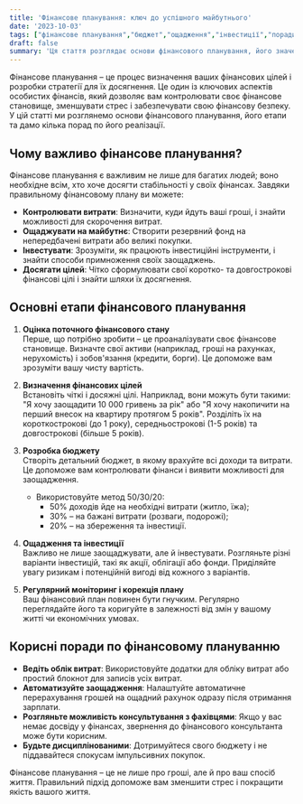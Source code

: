 ```yaml
---
title: 'Фінансове планування: ключ до успішного майбутнього'
date: '2023-10-03'
tags: ["фінансове планування","бюджет","ощадження","інвестиції","поради"]
draft: false
summary: 'Ця стаття розглядає основи фінансового планування, його значення для досягнення фінансової стабільності та успіху, а також надає поради щодо створення ефективного фінансового плану.'
---
```


Фінансове планування – це процес визначення ваших фінансових цілей і розробки стратегії для їх досягнення. Це один із ключових аспектів особистих фінансів, який дозволяє вам контролювати своє фінансове становище, зменшувати стрес і забезпечувати свою фінансову безпеку. У цій статті ми розглянемо основи фінансового планування, його етапи та дамо кілька порад по його реалізації.

## Чому важливо фінансове планування?

Фінансове планування є важливим не лише для багатих людей; воно необхідне всім, хто хоче досягти стабільності у своїх фінансах. Завдяки правильному фінансовому плану ви можете:

- **Контролювати витрати**: Визначити, куди йдуть ваші гроші, і знайти можливості для скорочення витрат.
- **Ощаджувати на майбутнє**: Створити резервний фонд на непередбачені витрати або великі покупки.
- **Інвестувати**: Зрозуміти, як працюють інвестиційні інструменти, і знайти способи примноження своїх заощаджень.
- **Досягати цілей**: Чітко сформулювати свої коротко- та довгострокові фінансові цілі і знайти шляхи їх досягнення.

## Основні етапи фінансового планування

1. **Оцінка поточного фінансового стану**  
   Перше, що потрібно зробити – це проаналізувати своє фінансове становище. Визначте свої активи (наприклад, гроші на рахунках, нерухомість) і зобов'язання (кредити, борги). Це допоможе вам зрозуміти вашу чисту вартість.

2. **Визначення фінансових цілей**  
   Встановіть чіткі і досяжні цілі. Наприклад, вони можуть бути такими: "Я хочу заощадити 10 000 гривень за рік" або "Я хочу накопичити на перший внесок на квартиру протягом 5 років". Розділіть їх на короткострокові (до 1 року), середньострокові (1-5 років) та довгострокові (більше 5 років).

3. **Розробка бюджету**  
   Створіть детальний бюджет, в якому врахуйте всі доходи та витрати. Це допоможе вам контролювати фінанси і виявити можливості для заощадження.
   - Використовуйте метод 50/30/20:
     - 50% доходів йде на необхідні витрати (житло, їжа);
     - 30% – на бажані витрати (розваги, подорожі);
     - 20% – на збереження та інвестиції.

4. **Ощадження та інвестиції**  
   Важливо не лише заощаджувати, але й інвестувати. Розгляньте різні варіанти інвестицій, такі як акції, облігації або фонди. Приділяйте увагу ризикам і потенційній вигоді від кожного з варіантів.

5. **Регулярний моніторинг і корекція плану**  
   Ваш фінансовий план повинен бути гнучким. Регулярно переглядайте його та коригуйте в залежності від змін у вашому житті чи економічних умовах.

## Корисні поради по фінансовому плануванню

- **Ведіть облік витрат**: Використовуйте додатки для обліку витрат або простий блокнот для записів усіх витрат.
- **Автоматизуйте заощадження**: Налаштуйте автоматичне перерахування грошей на ощадний рахунок одразу після отримання зарплати.
- **Розгляньте можливість консультування з фахівцями**: Якщо у вас немає досвіду у фінансах, звернення до фінансового консультанта може бути корисним.
- **Будьте дисциплінованими**: Дотримуйтеся свого бюджету і не піддавайтеся спокусам імпульсивних покупок.

Фінансове планування – це не лише про гроші, але й про ваш спосіб життя. Правильний підхід допоможе вам зменшити стрес і покращити якість вашого життя.
    